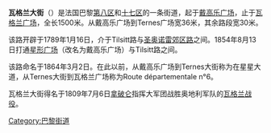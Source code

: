 {{Paris_streetbox
| arr_num=8，17 
| streetname=瓦格兰大街<br />Avenue de Wagram
| x=56
| y=62 
| paris_map=[[image:paris_plan_wee_green_jms.jpg|image:paris_plan_wee_green_jms.jpg]] 
| arr1=第八区，十七区
| quarter=Faubourg du Roule，Ternes，Plaine de Monceaux 
| begins=戴高乐广场
| beginsnum=
| ends=瓦格兰广场
| endsnum=
| length=1500 
| width=36
| creation=1789年1月16日
| denomination= 1864年3月2日
| area_map=
| caption=
}} 

'''瓦格兰大街'''（{{lang-fr|Avenue de Wagram}}）是法国巴黎[[巴黎第八区|第八区]]和[[巴黎十七区|十七区]]的一条街道，起于[[戴高乐广场|戴高乐广场]]，止于[[瓦格兰广场|瓦格兰广场]]，全长1500米。从戴高乐广场到Ternes广场宽36米，其余路段宽30米。

该路开辟于1789年1月16日，介于Tilsitt路与[[圣奥诺雷郊区路|圣奥诺雷郊区路]]之间。1854年8月13日打通[[戴高乐广场|星形广场]]（改名为戴高乐广场）与Tilsitt路之间。

该路命名于1864年3月2日。在此以前，从戴高乐广场到Ternes大街称为在星星大道，从Ternes大街到瓦格兰广场称为Route départementale n°6。

瓦格兰大街得名于1809年7月6日[[拿破仑|拿破仑]]指挥大军团战胜奥地利军队的[[华格姆战役|瓦格兰战役]]。 

[[Category:巴黎街道|Category:巴黎街道]]
